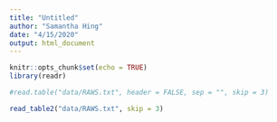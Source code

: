 ```yaml
---
title: "Untitled"
author: "Samantha Hing"
date: "4/15/2020"
output: html_document
---
```


```r
knitr::opts_chunk$set(echo = TRUE)
library(readr)
```

```r

#read.table("data/RAWS.txt", header = FALSE, sep = "", skip = 3)

read_table2("data/RAWS.txt", skip = 3)

```